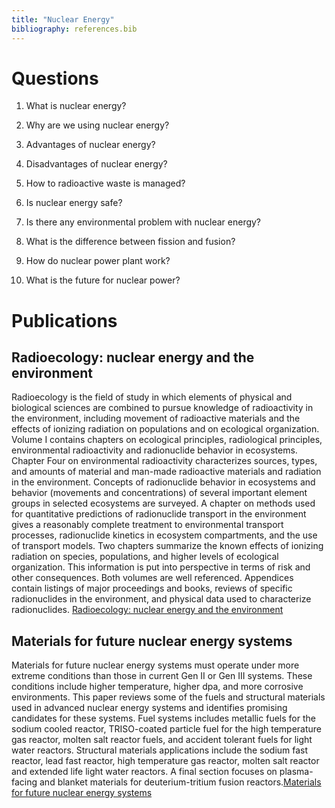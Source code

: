 ```yaml
---
title: "Nuclear Energy"
bibliography: references.bib
---
```


# Questions

1.  What is nuclear energy?

2.  Why are we using nuclear energy?

3.  Advantages of nuclear energy?

4.  Disadvantages of nuclear energy?

5.  How to radioactive waste is managed?

6.  Is nuclear energy safe?

7.  Is there any environmental problem with nuclear energy?

8.  What is the difference between fission and fusion?

9.  How do nuclear power plant work?

10. What is the future for nuclear power?

# Publications

## Radioecology: nuclear energy and the environment

Radioecology is the field of study in which elements of physical and biological sciences are combined to pursue knowledge of radioactivity in the environment, including movement of radioactive materials and the effects of ionizing radiation on populations and on ecological organization. Volume I contains chapters on ecological principles, radiological principles, environmental radioactivity and radionuclide behavior in ecosystems. Chapter Four on environmental radioactivity characterizes sources, types, and amounts of material and man-made radioactive materials and radiation in the environment. Concepts of radionuclide behavior in ecosystems and behavior (movements and concentrations) of several important element groups in selected ecosystems are surveyed. A chapter on methods used for quantitative predictions of radionuclide transport in the environment gives a reasonably complete treatment to environmental transport processes, radionuclide kinetics in ecosystem compartments, and the use of transport models. Two chapters summarize the known effects of ionizing radiation on species, populations, and higher levels of ecological organization. This information is put into perspective in terms of risk and other consequences. Both volumes are well referenced. Appendices contain listings of major proceedings and books, reviews of specific radionuclides in the environment, and physical data used to characterize radionuclides. [Radioecology: nuclear energy and the environment](https://www.osti.gov/biblio/5575540)

## Materials for future nuclear energy systems

Materials for future nuclear energy systems must operate under more extreme conditions than those in current Gen II or Gen III systems. These conditions include higher temperature, higher dpa, and more corrosive environments. This paper reviews some of the fuels and structural materials used in advanced nuclear energy systems and identifies promising candidates for these systems. Fuel systems includes metallic fuels for the sodium cooled reactor, TRISO-coated particle fuel for the high temperature gas reactor, molten salt reactor fuels, and accident tolerant fuels for light water reactors. Structural materials applications include the sodium fast reactor, lead fast reactor, high temperature gas reactor, molten salt reactor and extended life light water reactors. A final section focuses on plasma-facing and blanket materials for deuterium-tritium fusion reactors.[Materials for future nuclear energy systems](https://www.osti.gov/biblio/1378001)